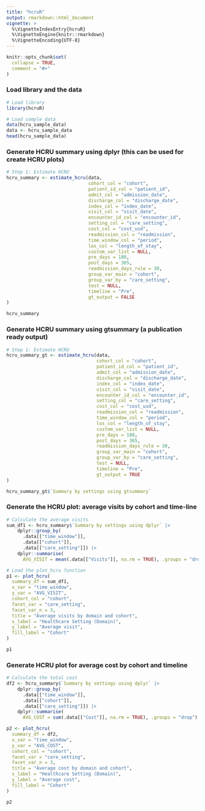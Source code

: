 ```yaml
---
title: "hcruR"
output: rmarkdown::html_document
vignette: >
  %\VignetteIndexEntry{hcruR}
  %\VignetteEngine{knitr::rmarkdown}
  %\VignetteEncoding{UTF-8}
---
```


```r
knitr::opts_chunk$set(
  collapse = TRUE,
  comment = "#>"
)
```

### Load library and the data
```r
# Load library
library(hcruR)

# Load sample data
data(hcru_sample_data)
data <- hcru_sample_data
head(hcru_sample_data)
```

### Generate HCRU summary using dplyr (this can be used for create HCRU plots)

```r
# Step 1: Estimate HCRU
hcru_summary <- estimate_hcru(data,
                              cohort_col = "cohort",
                              patient_id_col = "patient_id",
                              admit_col = "admission_date",
                              discharge_col = "discharge_date",
                              index_col = "index_date",
                              visit_col = "visit_date",
                              encounter_id_col = "encounter_id",
                              setting_col = "care_setting",
                              cost_col = "cost_usd",
                              readmission_col = "readmission",
                              time_window_col = "period",
                              los_col = "length_of_stay",
                              custom_var_list = NULL,
                              pre_days = 180,
                              post_days = 365,
                              readmission_days_rule = 30,
                              group_var_main = "cohort",
                              group_var_by = "care_setting",
                              test = NULL,
                              timeline = "Pre",
                              gt_output = FALSE
)

hcru_summary
```

### Generate HCRU summary using gtsummary (a publication ready output) 

```r
# Step 1: Estimate HCRU
hcru_summary_gt <- estimate_hcru(data,
                                 cohort_col = "cohort",
                                 patient_id_col = "patient_id",
                                 admit_col = "admission_date",
                                 discharge_col = "discharge_date",
                                 index_col = "index_date",
                                 visit_col = "visit_date",
                                 encounter_id_col = "encounter_id",
                                 setting_col = "care_setting",
                                 cost_col = "cost_usd",
                                 readmission_col = "readmission",
                                 time_window_col = "period",
                                 los_col = "length_of_stay",
                                 custom_var_list = NULL,
                                 pre_days = 180,
                                 post_days = 365,
                                 readmission_days_rule = 30,
                                 group_var_main = "cohort",
                                 group_var_by = "care_setting",
                                 test = NULL,
                                 timeline = "Pre",
                                 gt_output = TRUE
)

hcru_summary_gt$`Summary by settings using gtsummary`
```


### Generate the HCRU plot: average visits by cohort and time-line

```r
# Calculate the average visits
sum_df1 <- hcru_summary$`Summary by settings using dplyr` |>
    dplyr::group_by(
      .data[["time_window"]], 
      .data[["cohort"]], 
      .data[["care_setting"]]) |>
    dplyr::summarise(
      AVG_VISIT = mean(.data[["Visits"]], na.rm = TRUE), .groups = "drop")

# Load the plot_hcru function
p1 <- plot_hcru(
  summary_df = sum_df1,
  x_var = "time_window",
  y_var = "AVG_VISIT",
  cohort_col = "cohort",
  facet_var = "care_setting",
  facet_var_n = 3,
  title = "Average visits by domain and cohort",
  x_label = "Healthcare Setting (Domain)",
  y_label = "Average visit",
  fill_label = "Cohort"
)

p1
```

### Generate HCRU plot for average cost by cohort and timeline

```r
# Calculate the total cost
df2 <- hcru_summary$`Summary by settings using dplyr` |>
    dplyr::group_by(
      .data[["time_window"]], 
      .data[["cohort"]], 
      .data[["care_setting"]]) |>
    dplyr::summarise(
      AVG_COST = sum(.data[["Cost"]], na.rm = TRUE), .groups = "drop")

p2 <- plot_hcru(
  summary_df = df2,
  x_var = "time_window",
  y_var = "AVG_COST",
  cohort_col = "cohort",
  facet_var = "care_setting",
  facet_var_n = 3,
  title = "Average cost by domain and cohort",
  x_label = "Healthcare Setting (Domain)",
  y_label = "Average cost",
  fill_label = "Cohort"
)

p2
```
